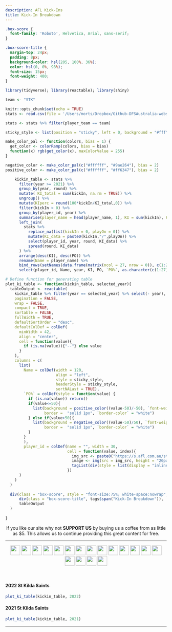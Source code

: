 ---
description: AFL Kick-Ins
title: Kick-In Breakdown
---

```{css, echo=FALSE}
.box-score {
  font-family: 'Roboto', Helvetica, Arial, sans-serif;
}

.box-score-title {
  margin-top: 24px;
  padding: 8px;
  background-color: hsl(205, 100%, 36%);
  color: hsl(0, 0%, 98%);
  font-size: 15px;
  font-weight: 400;
}

```


```{r setup, include=FALSE}
library(tidyverse); library(reactable); library(shiny)

team <- "STK"

knitr::opts_chunk$set(echo = TRUE)
stats <- read.csv(file = '/Users/morts/Dropbox/Github-DFSAustralia-website/database/database-files/afl-database-2022.csv', stringsAsFactors = FALSE)

stats <- stats %>% filter(player_team == team)

sticky_style <- list(position = "sticky", left = 0, background = "#fff", zIndex = 1, borderRight = "1px solid #eee")

make_color_pal <- function(colors, bias = 1) {
  get_color <- colorRamp(colors, bias = bias)
  function(x) rgb(get_color(x), maxColorValue = 255)
}

negative_color <- make_color_pal(c("#ffffff", "#9ae264"), bias = 2)
positive_color <- make_color_pal(c("#ffffff", "#ff6347"), bias = 2)

    kickin_table <- stats %>%
      filter(year >= 2021) %>%
      group_by(year, round) %>%
      mutate( KI_total = sum(kickIn, na.rm = TRUE)) %>%
      ungroup() %>%
      mutate(KIperc = round(100*kickIn/KI_total,0)) %>%
      filter(kickIn > 0) %>%
      group_by(player_id, year) %>%
      summarise(player_name = head(player_name, 1), KI = sum(kickIn), PO = sum(playOn), `PO%` = round(100*PO/KI)) %>%
      left_join(
        stats %>%
          replace_na(list(kickIn = 0, playOn = 0)) %>% 
          mutate(KI_data = paste0(kickIn,"/",playOn)) %>%
          select(player_id, year, round, KI_data) %>%
          spread(round, KI_data)
      ) %>%
      arrange(desc(KI), desc(PO)) %>%
      rename(Name = player_name) %>%
      bind_rows(setNames(data.frame(matrix(ncol = 27, nrow = 0)), c(1:27)) %>% mutate(across(everything(), as.character))) %>%
      select(player_id, Name, year, KI, PO, `PO%`, as.character(c(1:27)))

# Define function for generating table
plot_ki_table <- function(kickin_table, selected_year){
  tableOutput <- reactable(
    kickin_table %>% filter(year == selected_year) %>% select(- year),
    pagination = FALSE,
    wrap = FALSE,
    compact = TRUE,
    sortable = FALSE,
    fullWidth = TRUE,
    defaultSortOrder = "desc",
    defaultColDef = colDef(
      minWidth = 42, 
      align = "center",
      cell = function(value){
        if (is.na(value)){"--"} else value
      }
    ),
    columns = c(
      list(
        Name = colDef(width = 120, 
                      align = "left",
                      style = sticky_style, 
                      headerStyle = sticky_style,
                      sortNALast = TRUE),
        `PO%` = colDef(style = function(value) {
          if (is.na(value)) return()
          if(value<=50){
            list(background = positive_color((value-50)/-50), `font-weight` = "bold",
                 border =  "solid 1px", `border-color` = "white")
          } else if(value>50){
            list(background = negative_color((value-50)/50), `font-weight` = "bold",
                 border =  "solid 1px", `border-color` = "white")
          }
        }
        ),
        player_id = colDef(name = "", width = 30,
                           cell = function(value, index){
                             img_src <- paste0("https://s.afl.com.au/staticfile/AFL%20Tenant/AFL/Players/ChampIDImages/XLarge2022/", sub("CD_I", "", value), ".png?i10c=img.resize(width:108)")
                             image <- img(src = img_src, height = "20px", alt = "")
                             tagList(div(style = list(display = "inline-block", width = "30px"), image))
                           })
      )
    )
  )
  
  div(class = "box-score", style = "font-size:75%; white-space:nowrap",
      div(class = "box-score-title", tags$span("Kick-In Breakdown")),
      tableOutput
  )
  
}

```


<center>
If you like our site why not **SUPPORT US** by buying us a coffee from as little as $5. This allows us to continue providing this great content for free.

<script type='text/javascript' src='https://storage.ko-fi.com/cdn/widget/Widget_2.js'></script><script type='text/javascript'>kofiwidget2.init('Buy a $5 Coffee', '#29abe0', 'E1E8C5INN');kofiwidget2.draw();</script> 
</center>

---

<p align="center">
[![](https://www.zerohanger.com/images/team-flags/adelaide-crows.png){height=30px style="margin-bottom: 3px"}](https://www.dfsaustralia.com/afl-kickins-ade/) [![](https://www.zerohanger.com/images/team-flags/brisbane-lions.png){height=30px style="margin-bottom: 3px"}](https://www.dfsaustralia.com/afl-kickins-brl/) [![](https://www.zerohanger.com/images/team-flags/carlton-blues.png){height=30px style="margin-bottom: 3px"}](https://www.dfsaustralia.com/afl-kickins-car/) [![](https://www.zerohanger.com/images/team-flags/collingwood-magpies.png){height=30px style="margin-bottom: 3px"}](https://www.dfsaustralia.com/afl-kickins-col/) [![](https://www.zerohanger.com/images/team-flags/essendon-bombers.png){height=30px style="margin-bottom: 3px"}](https://www.dfsaustralia.com/afl-kickins-ess/) [![](https://www.zerohanger.com/images/team-flags/fremantle-dockers.png){height=30px style="margin-bottom: 3px"}](https://www.dfsaustralia.com/afl-kickins-fre/) [![](https://www.zerohanger.com/images/team-flags/gold-coast-suns.png){height=30px style="margin-bottom: 3px"}](https://www.dfsaustralia.com/afl-kickins-gcs/) [![](https://www.zerohanger.com/images/team-flags/geelong-cats.png){height=30px style="margin-bottom: 3px"}](https://www.dfsaustralia.com/afl-kickins-gee/) [![](https://www.zerohanger.com/images/team-flags/gws-giants.png){height=30px style="margin-bottom: 3px"}](https://www.dfsaustralia.com/afl-kickins-gws/) [![](https://www.zerohanger.com/images/team-flags/hawthorn-hawks.png){height=30px style="margin-bottom: 3px"}](https://www.dfsaustralia.com/afl-kickins-haw/) [![](https://www.zerohanger.com/images/team-flags/melbourne-demons.png){height=30px style="margin-bottom: 3px"}](https://www.dfsaustralia.com/afl-kickins-mel/) [![](https://www.zerohanger.com/images/team-flags/north-melbourne-kangaroos.png){height=30px style="margin-bottom: 3px"}](https://www.dfsaustralia.com/afl-kickins-nth/) [![](https://www.zerohanger.com/images/team-flags/port-adelaide-power.png){height=30px style="margin-bottom: 3px"}](https://www.dfsaustralia.com/afl-kickins-pta/) [![](https://www.zerohanger.com/images/team-flags/richmond-tigers.png){height=30px style="margin-bottom: 3px"}](https://www.dfsaustralia.com/afl-kickins-ric/) [![](https://www.zerohanger.com/images/team-flags/st-kilda-saints.png){height=30px style="margin-bottom: 3px"}](https://www.dfsaustralia.com/afl-kickins-stk/) [![](https://www.zerohanger.com/images/team-flags/sydney-swans.png){height=30px style="margin-bottom: 3px"}](https://www.dfsaustralia.com/afl-kickins-syd/) [![](https://www.zerohanger.com/images/team-flags/western-bulldogs.png){height=30px style="margin-bottom: 3px"}](https://www.dfsaustralia.com/afl-kickins-wbd/) [![](https://www.zerohanger.com/images/team-flags/west-coast-eagles.png){height=30px style="margin-bottom: 3px"}](https://www.dfsaustralia.com/afl-kickins-wce/)
</p>

<br />

#### 2022 St Kilda Saints
```{r, echo=FALSE}
plot_ki_table(kickin_table, 2022)
```

#### 2021 St Kilda Saints
```{r, echo=FALSE}
plot_ki_table(kickin_table, 2021)
```

---

